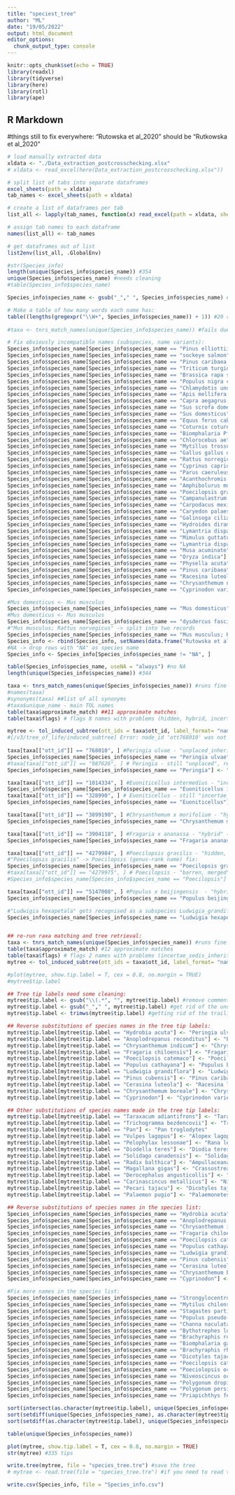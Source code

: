```yaml
---
title: "speciest_tree"
author: "ML"
date: "19/05/2022"
output: html_document
editor_options: 
  chunk_output_type: console
---
```


```r
knitr::opts_chunk$set(echo = TRUE)
library(readxl)
library(tidyverse)
library(here)
library(rotl)
library(ape)
```

## R Markdown

#things still to fix everywhere:
"Rutowska et al_2020" should be "Rutkowska et al_2020"

```r

# load manually extracted data
xldata <- "./Data_extraction_postcrosschecking.xlsx"
# xldata <- read_excel(here(Data_extraction_postcrosschecking.xlsx"))

# split list of tabs into separate dataframes
excel_sheets(path = xldata)
tab_names <- excel_sheets(path = xldata)

# create a list of dataframes per tab
list_all <- lapply(tab_names, function(x) read_excel(path = xldata, sheet = x))

# assign tab names to each dataframe
names(list_all) <- tab_names

# get dataframes out of list
list2env(list_all, .GlobalEnv)

```


```r

#str(Species_info)
length(unique(Species_info$species_name)) #354
unique(Species_info$species_name) #needs cleaning
#table(Species_info$species_name)

Species_info$species_name <- gsub("_"," ", Species_info$species_name) #get rid of the underscores

# Make a table of how many words each name has:
table((lengths(gregexpr("\\W+", Species_info$species_name)) + 1)) #20 records with >2 words species names (subspecies etc.)
 
#taxa <- tnrs_match_names(unique(Species_info$species_name)) #fails due to non-recognizable names

# Fix obviously incompatible names (subspecies, name variants):
Species_info$species_name[Species_info$species_name == "Pinus elliottii Engelm"] <- "Pinus elliottii"
Species_info$species_name[Species_info$species_name == "sockeye salmon"] <- "Oncorhynchus nerka"
Species_info$species_name[Species_info$species_name == "Pinus caribaea var. hondurensis"] <- "Pinus caribaea"
Species_info$species_name[Species_info$species_name == "Triticum turgidum L. ssp. durum"] <- "Triticum turgidum"
Species_info$species_name[Species_info$species_name == "Brassica rapa spp. chinensis"] <- "Brassica rapa"
Species_info$species_name[Species_info$species_name == "Populus nigra cv. Italica"] <- "Populus nigra"
Species_info$species_name[Species_info$species_name == "Chlamydotis undulata undulata"] <- "Chlamydotis undulata"
Species_info$species_name[Species_info$species_name == "Apis mellifera capensis"] <- "Apis mellifera"
Species_info$species_name[Species_info$species_name == "Capra aegagrus hircus"] <- "Capra hircus"
Species_info$species_name[Species_info$species_name == "Sus scrofa domesticus"] <- "Sus scrofa"
Species_info$species_name[Species_info$species_name == "Sus domesticus"] <- "Sus scrofa"
Species_info$species_name[Species_info$species_name == "Equus ferus caballus"] <- "Equus ferus"
Species_info$species_name[Species_info$species_name == "Coturnix coturnix japonica"] <- "Coturnix japonica"
Species_info$species_name[Species_info$species_name == "Biomphalaria Pfeifferi"] <- "Biomphalaria pfeifferi" 
Species_info$species_name[Species_info$species_name == "Chlorocebus aethiops sabaeus"] <- "Chlorocebus sabaeus"
Species_info$species_name[Species_info$species_name == "Mytillus trossulus"] <- "Mytilus trossulus"
Species_info$species_name[Species_info$species_name == "Gallus gallus domesticus"] <- "Gallus gallus"
Species_info$species_name[Species_info$species_name == "Rattus norregicus"] <- "Rattus norvegicus"
Species_info$species_name[Species_info$species_name == "Cyprinus caprio"] <- "Cyprinus carpio"
Species_info$species_name[Species_info$species_name == "Parus caeruleus"] <- "Cyanistes caeruleus"
Species_info$species_name[Species_info$species_name == "Acanthochromis polycanthus"] <- "Acanthochromis polyacanthus"
Species_info$species_name[Species_info$species_name == "Amphibolurus muricatus "] <- "Amphibolurus muricatus"
Species_info$species_name[Species_info$species_name == "Poecilopsis gracilis"] <- "Poeciliopsis catemaco"
Species_info$species_name[Species_info$species_name == "Campanulastrum americanum"] <- "Campanula americana"
Species_info$species_name[Species_info$species_name == "Carpodacus mexicanus"] <- "Haemorhous mexicanus"
Species_info$species_name[Species_info$species_name == "Caryedon palaestinicus"] <- "Caryedon serratus"
Species_info$species_name[Species_info$species_name == "Galinsoga ciliata"] <- "Galinsoga quadriradiata"
Species_info$species_name[Species_info$species_name == "Hydroides diramphus"] <- "Hydroides dirampha"
Species_info$species_name[Species_info$species_name == "Lymantria dispa"] <- "Lymantria dispar"
Species_info$species_name[Species_info$species_name == "Mimulus guttatus"] <- "Erythranthe guttata"
Species_info$species_name[Species_info$species_name == "Lymantria dispa"] <- "Lymantria dispar"
Species_info$species_name[Species_info$species_name == "Musa acuminate"] <- "Musa acuminata"
Species_info$species_name[Species_info$species_name == "Oryza indica"] <- "Oryza sativa"
Species_info$species_name[Species_info$species_name == "Physella acuta"] <- "Physa acuta"
Species_info$species_name[Species_info$species_name == "Pinus caribaea"] <- "Pinus cubensis" #reverse later
Species_info$species_name[Species_info$species_name == "Racesina luteola"] <- "Cerasina luteola" #reverse later
Species_info$species_name[Species_info$species_name == "Chrysanthemum nankingense"] <- "Chrysanthemum boreale" #reverse later
Species_info$species_name[Species_info$species_name == "Cyprinodon variegatus"] <- "Cyprinodon" #reverse later

#Mus domesticus <- Mus musculus
Species_info$species_name[Species_info$species_name == "Mus domesticus"] <- "Mus musculus"
#Mus domesticus <- Mus musculus
Species_info$species_name[Species_info$species_name == "dysdercus fasciatus"] <- "Dysdercus fasciatus"
#"Mus musculus; Rattus norvegicus" -> split into two records
Species_info$species_name[Species_info$species_name == "Mus musculus; Rattus norvegicus"] <- "Mus musculus"
Species_info <- rbind(Species_info, setNames(data.frame("Rutowska et al_2020", "Rattus norvegicus", NA), names(Species_info)))
#NA -> drop rows with "NA" as species name
Species_info <- Species_info[Species_info$species_name != "NA", ]

table(Species_info$species_name, useNA = "always") #no NA
length(unique(Species_info$species_name)) #344

taxa <- tnrs_match_names(unique(Species_info$species_name)) #runs fine
#names(taxa)
#synonyms(taxa) ##list of all synonyms
#taxa$unique_name - main TOL names
table(taxa$approximate_match) ##11 approximate matches
table(taxa$flags) # flags 8 names with problems (hidden, hybrid, incertae_sedis_inherited, infraspecific, infraspecific) - will need fixing

mytree <- tol_induced_subtree(ott_ids = taxa$ott_id, label_format= "name") #this will fail with: Error: HTTP failure: 400
#[/v3/tree_of_life/induced_subtree] Error: node_id 'ott768010' was not found!list(ott1014334 = "pruned_ott_id", ott3899190 = "pruned_ott_id", ott3904118 = "pruned_ott_id", ott4279984 = "pruned_ott_id", ott5147008 = "pruned_ott_id", ott768010 = "pruned_ott_id")
 
taxa[taxa[["ott_id"]] == "768010", ] #Peringia ulvae - "unplaced_inherited"
Species_info$species_name[Species_info$species_name == "Peringia ulvae"] <- "Peringia"
#taxa[taxa[["ott_id"]] == "987626", ] # Peringia - still "unplaced", replace with related "Hydrobia acuta":
Species_info$species_name[Species_info$species_name == "Peringia"] <- "Hydrobia acuta"

taxa[taxa[["ott_id"]] == "1014334", ] #Euoniticellus intermedius - "incertae_sedis_inherited"
Species_info$species_name[Species_info$species_name == "Euoniticellus intermedius"] <- "Euoniticellus"
taxa[taxa[["ott_id"]] == "328990", ] # Euoniticellus - still "incertae_sedis", replace with "Anoplodrepanus""
Species_info$species_name[Species_info$species_name == "Euoniticellus"] <- "Anoplodrepanus reconditus"

taxa[taxa[["ott_id"]] == "3899190", ] #Chrysanthemum x morifolium - "hybrid"
Species_info$species_name[Species_info$species_name == "Chrysanthemum morifolium"] <- "Chrysanthemum indicum"

taxa[taxa[["ott_id"]] == "3904118", ] #Fragaria x ananassa - "hybrid" (Fragaria chiloensis x Fragaria virginiana) 
Species_info$species_name[Species_info$species_name == "Fragaria ananassa"] <- "Fragaria chiloensis"

taxa[taxa[["ott_id"]] == "4279984", ] #Poecilopsis gracilis - "hidden, sibling_higher"
#"Poecilopsis gracilis" -> Poecilopsis (genus-rank name) fix:
Species_info$species_name[Species_info$species_name == "Poecilopsis gracilis"] <- "Poecilopsis catemaco"
#taxa[taxa[["ott_id"]] == "4279975", ] # Poecilopsis - "barren, merged", replace with ""
#Species_info$species_name[Species_info$species_name == "Poecilopsis"] <- "Neoheterandria"

taxa[taxa[["ott_id"]] == "5147008", ] #Populus x beijingensis  - "hybrid": P. beijingensis (P. nigra var. italica × P. cathayana)
Species_info$species_name[Species_info$species_name == "Populus beijingensis"] <- "Populus cathayana"

#"Ludwigia hexapetala" gets recognised as a subspecies Ludwigia_grandiflora_subsp._hexapetala
Species_info$species_name[Species_info$species_name == "Ludwigia hexapetala"] <- "Ludwigia grandiflora"


## re-run raxa matching and tree retrieval:
taxa <- tnrs_match_names(unique(Species_info$species_name)) #runs fine
table(taxa$approximate_match) #12 approximate matches
table(taxa$flags) # flags 2 names with problems (incertae_sedis_inherited) - will need fixing
mytree <- tol_induced_subtree(ott_ids = taxa$ott_id, label_format= "name") #this now works fine

#plot(mytree, show.tip.label = T, cex = 0.8, no.margin = TRUE)
#mytree$tip.label

## Tree tip labels need some cleaning:
mytree$tip.label <- gsub("\\(.*", "", mytree$tip.label) #remove comments
mytree$tip.label <- gsub("_"," ", mytree$tip.label) #get rid of the underscores
mytree$tip.label <- trimws(mytree$tip.label) #getting rid of the trailing whitespace

## Reverse substitutions of species names in the tree tip labels:
mytree$tip.label[mytree$tip.label == "Hydrobia acuta"] <- "Peringia ulvae"
mytree$tip.label[mytree$tip.label == "Anoplodrepanus reconditus"] <- "Euoniticellus intermedius"
mytree$tip.label[mytree$tip.label == "Chrysanthemum indicum"] <- "Chrysanthemum morifolium"
mytree$tip.label[mytree$tip.label == "Fragaria chiloensis"] <- "Fragaria ananassa" 
mytree$tip.label[mytree$tip.label == "Poecilopsis catemaco"] <- "Poecilopsis gracilis"
mytree$tip.label[mytree$tip.label == "Populus cathayana"] <- "Populus beijingensis"
mytree$tip.label[mytree$tip.label == "Ludwigia grandiflora"] <- "Ludwigia hexapetala"
mytree$tip.label[mytree$tip.label == "Pinus cubensis"] <- "Pinus caribaea" 
mytree$tip.label[mytree$tip.label == "Cerasina luteola"] <- "Racesina luteola"
mytree$tip.label[mytree$tip.label == "Chrysanthemum boreale"] <- "Chrysanthemum nankingense"
mytree$tip.label[mytree$tip.label == "Cyprinodon"] <- "Cyprinodon variegatus"

## Other substitutions of species names made in the tree tip labels:
mytree$tip.label[mytree$tip.label == "Taraxacum adiantifrons"] <- "Taraxacum hemicyclum"
mytree$tip.label[mytree$tip.label == "Trichogramma bezdencovii"] <- "Trichogramma telengai"
mytree$tip.label[mytree$tip.label == "Pan"] <- "Pan troglodytes"
mytree$tip.label[mytree$tip.label == "Vulpes lagopus"] <- "Alopex lagopus"
mytree$tip.label[mytree$tip.label == "Pelophylax lessonae"] <- "Rana lessonae"
mytree$tip.label[mytree$tip.label == "Diodella teres"] <- "Diodia teres" 
mytree$tip.label[mytree$tip.label == "Solidago canadensis"] <- "Solidago altissima"
mytree$tip.label[mytree$tip.label == "Radix balthica"] <- "Ampullaceana balthica"
mytree$tip.label[mytree$tip.label == "Magallana gigas"] <- "Crassostrea gigas"
mytree$tip.label[mytree$tip.label == "Derocephalus angusticollis"] <- "Telostylinus angusticollis" 
mytree$tip.label[mytree$tip.label == "Carinascincus metallicus"] <- "Niveoscincus metallicus" 
mytree$tip.label[mytree$tip.label == "Pecari tajacu"] <- "Dicotyles tajacu" 
mytree$tip.label[mytree$tip.label == "Palaemon pugio"] <- "Palaemonetes pugio" 

## Reverse substitutions of species names in the species list:
Species_info$species_name[Species_info$species_name == "Hydrobia acuta"] <- "Peringia ulvae"
Species_info$species_name[Species_info$species_name == "Anoplodrepanus reconditus"] <- "Euoniticellus intermedius"
Species_info$species_name[Species_info$species_name == "Chrysanthemum indicum"] <- "Chrysanthemum morifolium"
Species_info$species_name[Species_info$species_name == "Fragaria chiloensis"] <- "Fragaria ananassa" 
Species_info$species_name[Species_info$species_name == "Poecilopsis catemaco"] <- "Poecilopsis gracilis"
Species_info$species_name[Species_info$species_name == "Populus cathayana"] <- "Populus beijingensis"
Species_info$species_name[Species_info$species_name == "Ludwigia grandiflora"] <- "Ludwigia hexapetala"
Species_info$species_name[Species_info$species_name == "Pinus cubensis"] <- "Pinus caribaea" 
Species_info$species_name[Species_info$species_name == "Cerasina luteola"] <- "Racesina luteola" 
Species_info$species_name[Species_info$species_name == "Chrysanthemum boreale"] <- "Chrysanthemum nankingense" 
Species_info$species_name[Species_info$species_name == "Cyprinodon"] <- "Cyprinodon variegatus"

#Fix more names in the species list:
Species_info$species_name[Species_info$species_name == "Strongylocentrotus franciscanus"] <- "Mesocentrotus franciscanus"
Species_info$species_name[Species_info$species_name == "Mytilus chilensis"] <- "Mytilus edulis"
Species_info$species_name[Species_info$species_name == "Stagastes partitus"] <- "Stegastes partitus"
Species_info$species_name[Species_info$species_name == "Populus pseudo-simonii"] <- "Populus pseudosimonii"
Species_info$species_name[Species_info$species_name == "Channa naculata"] <- "Channa maculata"
Species_info$species_name[Species_info$species_name == "Bythotrephes longima"] <- "Bythotrephes longimanus"
Species_info$species_name[Species_info$species_name == "Brachyraphis roseni"] <- "Brachyrhaphis roseni"
Species_info$species_name[Species_info$species_name == "Biomphalaria galbrata"] <- "Biomphalaria glabrata"
Species_info$species_name[Species_info$species_name == "Brachyraphis rhabdophora"] <- "Brachyrhaphis rhabdophora"
Species_info$species_name[Species_info$species_name == "Dicotyles tajacus"] <- "Dicotyles tajacu"
Species_info$species_name[Species_info$species_name == "Poecilopsis catemaco"] <- "Poeciliopsis catemaco"
Species_info$species_name[Species_info$species_name == "Poeciolopsis occidentalis"] <- "Poeciliopsis occidentalis"
Species_info$species_name[Species_info$species_name == "Niveoscincus ocellatus"] <- "Carinascincus ocellatus"
Species_info$species_name[Species_info$species_name == "Polygonum dropiper"] <- "Persicaria hydropiper"
Species_info$species_name[Species_info$species_name == "Polygonum persicaria"] <- "Persicaria glabra"
Species_info$species_name[Species_info$species_name == "Priapichthys festae"] <- "Pseudopoecilia festae"

sort(intersect(as.character(mytree$tip.label), unique(Species_info$species_name))) ## 335 names are matching - all fixed 
sort(setdiff(unique(Species_info$species_name), as.character(mytree$tip.label))) ## names not matching - not in tip.label
sort(setdiff(as.character(mytree$tip.label), unique(Species_info$species_name))) ## names not matching - not in species_name

table(unique(Species_info$species_name))

plot(mytree, show.tip.label = T, cex = 0.8, no.margin = TRUE)
str(mytree) #335 tips

write.tree(mytree, file = "species_tree.tre") #save the tree 
# mytree <- read.tree(file = "species_tree.tre") #if you need to read the tree

write.csv(Species_info, file = "Species_info.csv")
```
